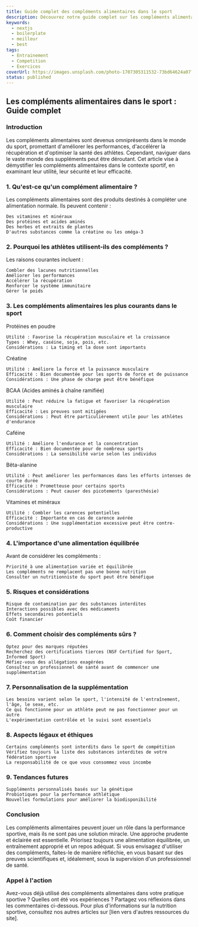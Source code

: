 ```yaml
---
title: Guide complet des compléments alimentaires dans le sport 
description: Découvrez notre guide complet sur les compléments alimentaires pour sportifs. Types, bienfaits, précautions et conseils pour optimiser vos performances en toute sécurité : apprenez à choisir les compléments adaptés à vos objectifs et à votre pratique.
keywords:
  - nextjs
  - boilerplate
  - meilleur
  - best
tags:
  - Entrainement
  - Competition
  - Exercices
coverUrl: https://images.unsplash.com/photo-1707305311532-73bd64624a07?q=80&w=2970&auto=format&fit=crop&ixlib=rb-4.0.3&ixid=M3wxMjA3fDB8MHxwaG90by1wYWdlfHx8fGVufDB8fHx8fA%3D%3D
status: published
---
```


## Les compléments alimentaires dans le sport : Guide complet

### Introduction

Les compléments alimentaires sont devenus omniprésents dans le monde du sport, promettant d'améliorer les performances, d'accélérer la récupération et d'optimiser la santé des athlètes. Cependant, naviguer dans le vaste monde des suppléments peut être déroutant. Cet article vise à démystifier les compléments alimentaires dans le contexte sportif, en examinant leur utilité, leur sécurité et leur efficacité.
### 1. Qu'est-ce qu'un complément alimentaire ?

Les compléments alimentaires sont des produits destinés à compléter une alimentation normale. Ils peuvent contenir :

    Des vitamines et minéraux
    Des protéines et acides aminés
    Des herbes et extraits de plantes
    D'autres substances comme la créatine ou les oméga-3

### 2. Pourquoi les athlètes utilisent-ils des compléments ?

Les raisons courantes incluent :

    Combler des lacunes nutritionnelles
    Améliorer les performances
    Accélérer la récupération
    Renforcer le système immunitaire
    Gérer le poids

### 3. Les compléments alimentaires les plus courants dans le sport
Protéines en poudre

    Utilité : Favorise la récupération musculaire et la croissance
    Types : Whey, caséine, soja, pois, etc.
    Considérations : La timing et la dose sont importants

Créatine

    Utilité : Améliore la force et la puissance musculaire
    Efficacité : Bien documentée pour les sports de force et de puissance
    Considérations : Une phase de charge peut être bénéfique

BCAA (Acides aminés à chaîne ramifiée)

    Utilité : Peut réduire la fatigue et favoriser la récupération musculaire
    Efficacité : Les preuves sont mitigées
    Considérations : Peut être particulièrement utile pour les athlètes d'endurance

Caféine

    Utilité : Améliore l'endurance et la concentration
    Efficacité : Bien documentée pour de nombreux sports
    Considérations : La sensibilité varie selon les individus

Bêta-alanine

    Utilité : Peut améliorer les performances dans les efforts intenses de courte durée
    Efficacité : Prometteuse pour certains sports
    Considérations : Peut causer des picotements (paresthésie)

Vitamines et minéraux

    Utilité : Combler les carences potentielles
    Efficacité : Importante en cas de carence avérée
    Considérations : Une supplémentation excessive peut être contre-productive

### 4. L'importance d'une alimentation équilibrée

Avant de considérer les compléments :

    Priorité à une alimentation variée et équilibrée
    Les compléments ne remplacent pas une bonne nutrition
    Consulter un nutritionniste du sport peut être bénéfique

### 5. Risques et considérations

    Risque de contamination par des substances interdites
    Interactions possibles avec des médicaments
    Effets secondaires potentiels
    Coût financier

### 6. Comment choisir des compléments sûrs ?

    Optez pour des marques réputées
    Recherchez des certifications tierces (NSF Certified for Sport, Informed Sport)
    Méfiez-vous des allégations exagérées
    Consultez un professionnel de santé avant de commencer une supplémentation

### 7. Personnalisation de la supplémentation

    Les besoins varient selon le sport, l'intensité de l'entraînement, l'âge, le sexe, etc.
    Ce qui fonctionne pour un athlète peut ne pas fonctionner pour un autre
    L'expérimentation contrôlée et le suivi sont essentiels

### 8. Aspects légaux et éthiques

    Certains compléments sont interdits dans le sport de compétition
    Vérifiez toujours la liste des substances interdites de votre fédération sportive
    La responsabilité de ce que vous consommez vous incombe

### 9. Tendances futures

    Suppléments personnalisés basés sur la génétique
    Probiotiques pour la performance athlétique
    Nouvelles formulations pour améliorer la biodisponibilité

### Conclusion

Les compléments alimentaires peuvent jouer un rôle dans la performance sportive, mais ils ne sont pas une solution miracle. Une approche prudente et éclairée est essentielle. Priorisez toujours une alimentation équilibrée, un entraînement approprié et un repos adéquat. Si vous envisagez d'utiliser des compléments, faites-le de manière réfléchie, en vous basant sur des preuves scientifiques et, idéalement, sous la supervision d'un professionnel de santé.

### Appel à l'action

Avez-vous déjà utilisé des compléments alimentaires dans votre pratique sportive ? Quelles ont été vos expériences ? Partagez vos réflexions dans les commentaires ci-dessous. Pour plus d'informations sur la nutrition sportive, consultez nos autres articles sur [lien vers d'autres ressources du site].

